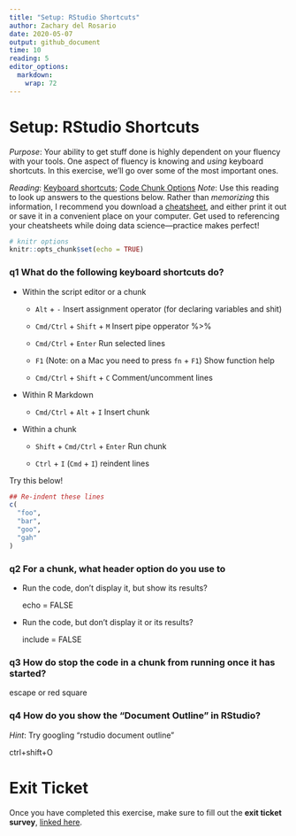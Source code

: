 ```yaml
---
title: "Setup: RStudio Shortcuts"
author: Zachary del Rosario
date: 2020-05-07
output: github_document
time: 10
reading: 5
editor_options: 
  markdown: 
    wrap: 72
---
```


# Setup: RStudio Shortcuts

*Purpose*: Your ability to get stuff done is highly dependent on your
fluency with your tools. One aspect of fluency is knowing and *using*
keyboard shortcuts. In this exercise, we'll go over some of the most
important ones.

*Reading*: [Keyboard
shortcuts](https://support.rstudio.com/hc/en-us/articles/200711853-Keyboard-Shortcuts);
[Code Chunk Options](https://rmarkdown.rstudio.com/lesson-3.html)
*Note*: Use this reading to look up answers to the questions below.
Rather than *memorizing* this information, I recommend you download a
[cheatsheet](https://rstudio.com/wp-content/uploads/2016/01/rstudio-IDE-cheatsheet.pdf),
and either print it out or save it in a convenient place on your
computer. Get used to referencing your cheatsheets while doing data
science---practice makes perfect!

```r
# knitr options
knitr::opts_chunk$set(echo = TRUE)
```

### **q1** What do the following keyboard shortcuts do?

-   Within the script editor or a chunk

    -   `Alt` + `-` Insert assignment operator (for declaring variables
        and shit)

    -    `Cmd/Ctrl` + `Shift` + `M` Insert pipe opperator %\>%

    -   `Cmd/Ctrl` + `Enter` Run selected lines

    -   `F1` (Note: on a Mac you need to press `fn` + `F1`) Show
        function help

    -   `Cmd/Ctrl` + `Shift` + `C` Comment/uncomment lines

-   Within R Markdown

    -   `Cmd/Ctrl` + `Alt` + `I` Insert chunk

-   Within a chunk

    -   `Shift` + `Cmd/Ctrl` + `Enter` Run chunk

    -   `Ctrl` + `I` (`Cmd` + `I`) reindent lines

Try this below!

```r
## Re-indent these lines
c(
  "foo",
  "bar",
  "goo",
  "gah"
)
```

### **q2** For a chunk, what header option do you use to

-   Run the code, don't display it, but show its results?

    echo = FALSE

-   Run the code, but don't display it or its results?

    include = FALSE

### **q3** How do stop the code in a chunk from running once it has started?

escape or red square

### **q4** How do you show the "Document Outline" in RStudio?

*Hint*: Try googling "rstudio document outline"

ctrl+shift+O

<!-- include-exit-ticket -->

# Exit Ticket

<!-- -------------------------------------------------- -->

Once you have completed this exercise, make sure to fill out the **exit
ticket survey**, [linked
here](https://docs.google.com/forms/d/e/1FAIpQLSeuq2LFIwWcm05e8-JU84A3irdEL7JkXhMq5Xtoalib36LFHw/viewform?usp=pp_url&entry.693978880=e-setup04-rstudio-shortcuts-assignment.Rmd).
